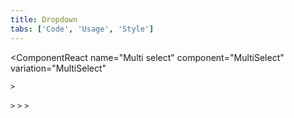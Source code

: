 ```yaml
---
title: Dropdown
tabs: ['Code', 'Usage', 'Style']
---
```


<ComponentCode
    name="Dropdown"
    component="dropdown"
    variation="dropdown"
    hasReactVersion
    hasLightVersion
    hasVueVersion="dropdown--default"
    >
</ComponentCode>
<ComponentCode
    name="Dropdown (Up)"
    component="dropdown"
    variation="dropdown--up"
    codepen="eeGYvQ"
    hasReactVersion
    hasLightVersion
    hasVueVersion="dropdown--default&knob-up=true"
    >
</ComponentCode>
<ComponentCode
    name="Dropdown inline"
    component="dropdown"
    variation="dropdown--inline"
    hasReactVersion
    hasVueVersion="dropdown--default&knob-inline=true"
    >
</ComponentCode>
<ComponentReact
    name="Multi select"
    component="MultiSelect"
    variation="MultiSelect"

    >
</ComponentReact>
<ComponentReact
    name="Filterable multi select"
    component="MultiSelect"
    variation="MultiSelect.Filterable"

    >
</ComponentReact>
<ComponentReact
    name="Inline multi select"
    component="MultiSelect"
    variation="MultiSelect.Inline"

    >
</ComponentReact>
<ComponentReact
    name="Combo box"
    component="ComboBox"

    >
</ComponentReact>

<ComponentDocs component="dropdown"  />
